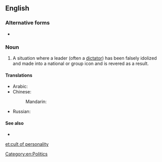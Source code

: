 ==English==

===Alternative forms===
* {{l|en|personality cult}}

===Noun===
{{en-noun|head=[[cult]] [[of]] [[personality]]|cults of personality}}

# A situation where a leader (often a [[dictator]]) has been falsely idolized and made into a national or group icon and is revered as a result.

====Translations====
{{trans-top}}
* Arabic: {{t-needed|ar}}
* Chinese:
*: Mandarin: {{t-needed|cmn}}
{{trans-mid}}
* Russian: {{t-needed|ru}}
{{trans-bottom}}

====See also====
*{{pedialite}}

[[Category:en:Politics]]

[[et:cult of personality]]